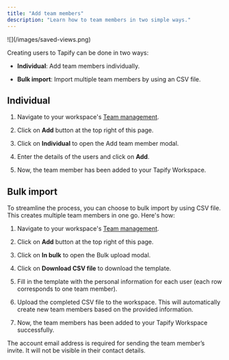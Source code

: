 ```yaml
---
title: "Add team members"
description: "Learn how to team members in two simple ways."
---
```


<Frame as="div">
  ![](/images/saved-views.png)
</Frame>



Creating users to Tapify can be done in two ways:

* **Individual**: Add team members individually.

* **Bulk import**: Import multiple team members by using an CSV file.

## Individual

1. Navigate to your workspace's [Team management](https://tapify.app/).

2. Click on **Add** button at the top right of this page.

3. Click on **Individual** to open the Add team member modal.

4. Enter the details of the users and click on **Add**.

5. Now, the team member has been added to your Tapify Workspace.

## Bulk import

To streamline the process, you can choose to bulk import by using CSV file. This creates multiple team members in one go. Here's how:

1. Navigate to your workspace's [Team management](https://tapify.app).

2. Click on **Add** button at the top right of this page.

3. Click on **In bulk** to open the Bulk upload modal.

4. Click on **Download CSV file** to download the template.

5. Fill in the template with the personal information for each user (each row corresponds to one team member).

6. Upload the completed CSV file to the workspace. This will automatically create new team members based on the provided information.

7. Now, the team members has been added to your Tapify Workspace successfully.



<Note>
  The account email address is required for sending the team member’s invite. It will not be visible in their contact details.
</Note>